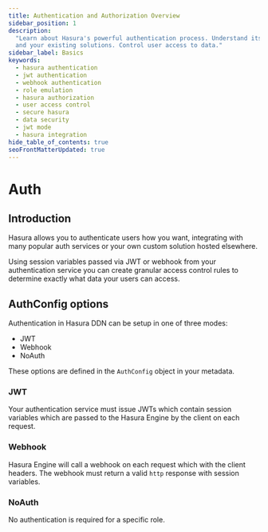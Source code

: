 ```yaml
---
title: Authentication and Authorization Overview
sidebar_position: 1
description:
  "Learn about Hasura's powerful authentication process. Understand its flexibility to use JWT, webhook, role emulation
  and your existing solutions. Control user access to data."
sidebar_label: Basics
keywords:
  - hasura authentication
  - jwt authentication
  - webhook authentication
  - role emulation
  - hasura authorization
  - user access control
  - secure hasura
  - data security
  - jwt mode
  - hasura integration
hide_table_of_contents: true
seoFrontMatterUpdated: true
---
```



# Auth

## Introduction

Hasura allows you to authenticate users how you want, integrating with many popular auth services or your own custom
solution hosted elsewhere.

Using session variables passed via JWT or webhook from your authentication service you can create granular access
control rules to determine exactly what data your users can access.

## AuthConfig options

Authentication in Hasura DDN can be setup in one of three modes:

- JWT
- Webhook
- NoAuth

These options are defined in the `AuthConfig` object in your metadata.

### JWT

Your authentication service must issue JWTs which contain session variables which are passed to the Hasura Engine by the
client on each request.

### Webhook

Hasura Engine will call a webhook on each request which with the client headers. The webhook must return a valid `http`
response with session variables.

### NoAuth

No authentication is required for a specific role.
